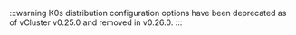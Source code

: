 :::warning
K0s distribution configuration options have been deprecated as of vCluster v0.25.0 and removed in v0.26.0.
:::